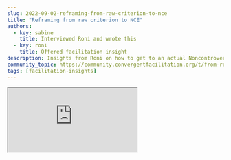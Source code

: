 ```yaml
---
slug: 2022-09-02-reframing-from-raw-criterion-to-nce
title: "Reframing from raw criterion to NCE"
authors:
  - key: sabine
    title: Interviewed Roni and wrote this
  - key: roni
    title: Offered facilitation insight
description: Insights from Roni on how to get to an actual Noncontroversial Essence (NCE) in Convergent Facilitation.
community_topic: https://community.convergentfacilitation.org/t/from-roni-reframing-from-raw-criterion-to-nce/75
tags: [facilitation-insights]
---
```



<iframe src="https://community.convergentfacilitation.org" style={{ width: '100%', height: '500px', border: 'none' }}    sandbox="allow-scripts allow-same-origin"/>

For me, there’s been an air of mystery in Convergent Facilitation around the process of transforming what I would call a ‘raw criterion’ into its noncontroversial essence (NCE). On the surface, it’s a simple matter of reframing, yet it feels more like alchemy than something I could reliably achieve in a formal group setting. So this week I asked Roni for some coaching on how to do it. Roni started with an example from their recent work on a proposal to prevent violence to children in preschools. During the first criteria gathering session, one person said “I don’t want too many rules.” For Roni, this ‘raw criterion' exemplifies two common things that show up during criteria gathering.

<!--truncate-->


<Admonition type="note" icon="🌟" title="Facilitation Insight offered by Roni">

The first is that **people often say what they *don’t* want, instead of what they *do* want**. When this happens, the facilitator’s task is to flip the criterion around, so it specifies what the person *does* want. Roni asked me to try to imagine I was the person who didn’t want too many rules. “What would it give you, if we had very few rules?”, Roni asked. I took a guess: “simplicity?” Roni noted that people who come from an NVC background (yup, that’s me) often give a one-word answer, and they encouraged me instead to use three or four words, or even a full sentence. So I made another guess: “I want the number of rules to be small enough so people can remember them all?”

Which brought us to the second common thing: that **the criterion already has a strategy within it**. “Rules are a strategy,” Roni said, “so I want to check if it makes sense to include them in the NCE. People often include assumptions about what the proposal or decision is going to include. If you guess “so you want to include as few rules as possible?” you may reinforce the assumption that we plan to make rules. As the facilitator, you can reframe your guesses to remove strategies. For example, you could ask, ‘so you want our proposal to be within everyone's ability to remember?’ Phrased like this, we keep the essence of being able to remember, and we're not making any assumptions about whether there would even be any rules.

Over time, you develop a sense of how much you want to shift each criterion away from strategy, toward the underlying need. We need to move toward needs if a criterion is controversial, but sometimes we want to do it for other reasons. Removing specific strategies creates space for more creativity later in the CF process, and provides more clarity about the ‘why’ behind the ‘what’. At the same time, we want to keep enough specificity to be able to evaluate proposals later. So we don’t want to move so far toward needs that we can’t tell if a proposal attends to the criterion.

Another recommendation from Roni is to always make guesses about the underlying needs, rather than asking questions such as “why is that important?” And don’t worry about making wrong guesses: it may feel counterintuitive, but guessing wrong is actually helpful, they assure me. “Your guessing – whether right or wrong – is going to help the person tell you what they actually want.” People often have trouble answering open questions about what they want. They may not have clarity, or they may find the questions intimidating or overwhelming. Some people feel tension about “why” questions because they’re associated with needing to justify your actions or preferences. It’s much easier to correct an inaccurate guess. By guessing, you give people a chance to check in with themselves, to dig a bit deeper, to see what resonates, to connect to their needs.

Whenever we guess, we check carefully if what we offer resonates and captures all the needs. In the rules example, the first guess was about being able to remember. “If they answer ‘yes!’, the criterion could become ‘we want the process to be within people's ability to remember.’ However, they might answer, ‘It’s not about remembering. I think rules are really rigid, and what happens when we have a lot of rules is that we don't have flexibility to respond to situations.’ In which case, the criterion could become ‘We want the process to provide flexibility in choosing how to respond to situations.’”

Of course, it’s not necessarily either/or: it could be that they want to be able to remember *and* they want to be able to respond flexibly. In that case we would add both criteria to the list, after checking that neither is controversial. But if it’s only one, we don’t want both on the list. Roni’s advice is to **keep the criteria list as short as possible, and as detailed as necessary**.

</Admonition>

There was more to our conversation about unearthing the NCE, but I’m saving that for next week. For now, I’m remembering the first tip I wrote up in July, when Roni encouraged me to consider my own capacity when deciding how long a piece we might write for the newsletter. It’s getting late, so I’ll stop here for now, also remembering Miki Kashtan’s article on “The Radical Implications of Staying within Capacity”, which posits it’s an act of courage and liberation to assess and honour our limits. With those sweet, powerful words, I’m off to bed!

<ShareFacilitationInsight community_topic={frontMatter.community_topic}/>


